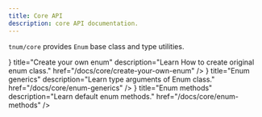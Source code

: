 ```yaml
---
title: Core API
description: core API documentation.
---
```



`tnum/core` provides `Enum` base class and type utilities.

<Cards>
  <Card
    icon={<PlusIcon />}
    title="Create your own enum"
    description="Learn How to create original enum class."
    href="/docs/core/create-your-own-enum"
  />
  <Card
    icon={<Text />}
    title="Enum generics"
    description="Learn type arguments of Enum class."
    href="/docs/core/enum-generics"
  />
  <Card
    icon={<Text />}
    title="Enum methods"
    description="Learn default enum methods."
    href="/docs/core/enum-methods"
  />
</Cards>
